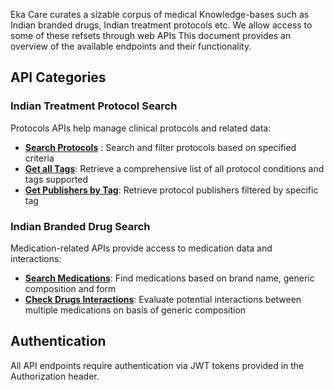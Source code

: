 Eka Care curates a sizable corpus of medical Knowledge-bases such as Indian branded drugs, Indian treatment protocols etc. We allow access to some of these refsets through web APIs
This document provides an overview of the available endpoints and their functionality.

## API Categories

### Indian Treatment Protocol Search

Protocols APIs help manage clinical protocols and related data:

- **[Search Protocols](/api-reference/knowledge-base/protocols/search)** : Search and filter protocols based on specified criteria
- **[Get all Tags](/api-reference/knowledge-base/protocols/tags)**: Retrieve a comprehensive list of all protocol conditions and tags supported
- **[Get Publishers by Tag](/api-reference/knowledge-base/protocols/tags)**: Retrieve protocol publishers filtered by specific tag

### Indian Branded Drug Search

Medication-related APIs provide access to medication data and interactions:

- **[Search Medications](/api-reference/knowledge-base/medications/search)**: Find medications based on brand name, generic composition and form
- **[Check Drugs Interactions](/api-reference/knowledge-base/protocols/interactions)**: Evaluate potential interactions between multiple medications
on basis of generic composition

## Authentication

All API endpoints require authentication via JWT tokens provided in the Authorization header.

